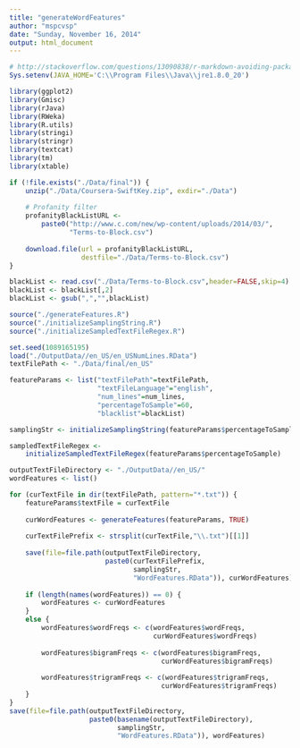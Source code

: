 ```yaml
---
title: "generateWordFeatures"
author: "mspcvsp"
date: "Sunday, November 16, 2014"
output: html_document
---
```


```r
# http://stackoverflow.com/questions/13090838/r-markdown-avoiding-package-loading-messages
Sys.setenv(JAVA_HOME='C:\\Program Files\\Java\\jre1.8.0_20')

library(ggplot2)
library(Gmisc)
library(rJava)
library(RWeka)
library(R.utils)
library(stringi)
library(stringr)
library(textcat)
library(tm)
library(xtable)

if (!file.exists("./Data/final")) {
    unzip("./Data/Coursera-SwiftKey.zip", exdir="./Data")   
    
    # Profanity filter
    profanityBlackListURL <-
        paste0("http://www.c.com/new/wp-content/uploads/2014/03/",
               "Terms-to-Block.csv")
    
    download.file(url = profanityBlackListURL,
                  destfile="./Data/Terms-to-Block.csv")
}

blackList <- read.csv("./Data/Terms-to-Block.csv",header=FALSE,skip=4)
blackList <- blackList[,2]
blackList <- gsub(",","",blackList)

source("./generateFeatures.R")
source("./initializeSamplingString.R")
source("./initializeSampledTextFileRegex.R")
```

```r
set.seed(1089165195)
load("./OutputData//en_US/en_USNumLines.RData")
textFilePath <- "./Data/final/en_US"

featureParams <- list("textFilePath"=textFilePath,
                      "textFileLanguage"="english",
                      "num_lines"=num_lines,
                      "percentageToSample"=60,
                      "blacklist"=blackList)

samplingStr <- initializeSamplingString(featureParams$percentageToSample)

sampledTextFileRegex <- 
    initializeSampledTextFileRegex(featureParams$percentageToSample)

outputTextFileDirectory <- "./OutputData//en_US/"
wordFeatures <- list()

for (curTextFile in dir(textFilePath, pattern="*.txt")) {
    featureParams$textFile = curTextFile
    
    curWordFeatures <- generateFeatures(featureParams, TRUE)
    
    curTextFilePrefix <- strsplit(curTextFile,"\\.txt")[[1]]
    
    save(file=file.path(outputTextFileDirectory,
                        paste0(curTextFilePrefix,
                               samplingStr,
                               "WordFeatures.RData")), curWordFeatures)
    
    if (length(names(wordFeatures)) == 0) {
        wordFeatures <- curWordFeatures
    }
    else {
        wordFeatures$wordFreqs <- c(wordFeatures$wordFreqs,
                                    curWordFeatures$wordFreqs)
        
        wordFeatures$bigramFreqs <- c(wordFeatures$bigramFreqs,
                                      curWordFeatures$bigramFreqs)
        
        wordFeatures$trigramFreqs <- c(wordFeatures$trigramFreqs,
                                      curWordFeatures$trigramFreqs)
    }
}
save(file=file.path(outputTextFileDirectory,
                    paste0(basename(outputTextFileDirectory),
                           samplingStr,
                           "WordFeatures.RData")), wordFeatures)
```


